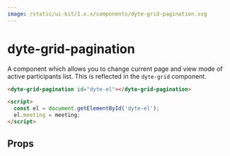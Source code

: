 ```yaml
---
image: /static/ui-kit/1.x.x/components/dyte-grid-pagination.svg
---
```


# dyte-grid-pagination

A component which allows you to change current page and view mode
of active participants list. This is reflected in the `dyte-grid` component.

```html
<dyte-grid-pagination id="dyte-el"></dyte-grid-pagination>

<script>
  const el = document.getElementById('dyte-el');
  el.meeting = meeting;
</script>
```

## Props

<PropsTable of="dyte-grid-pagination" />
